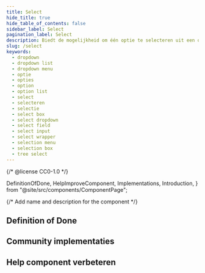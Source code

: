 ```yaml
---
title: Select
hide_title: true
hide_table_of_contents: false
sidebar_label: Select
pagination_label: Select
description: Biedt de mogelijkheid om één optie te selecteren uit een opgeklapte lijst.
slug: /select
keywords:
  - dropdown
  - dropdown list
  - dropdown menu
  - optie
  - opties
  - option
  - option list
  - select
  - selecteren
  - selectie
  - select box
  - select dropdown
  - select field
  - select input
  - select wrapper
  - selection menu
  - selection box
  - tree select
---
```


{/* @license CC0-1.0 */}

  DefinitionOfDone,
  HelpImproveComponent,
  Implementations,
  Introduction,
} from "@site/src/components/ComponentPage";

{/* Add name and description for the component */}


<Introduction component={component} headingLevel={1} description={description} />

## Definition of Done

<DefinitionOfDone component={component} headingLevel={3} />

## Community implementaties

<Implementations component={component} headingLevel={3} />

## Help component verbeteren

<HelpImproveComponent component={component} headingLevel={3} />
